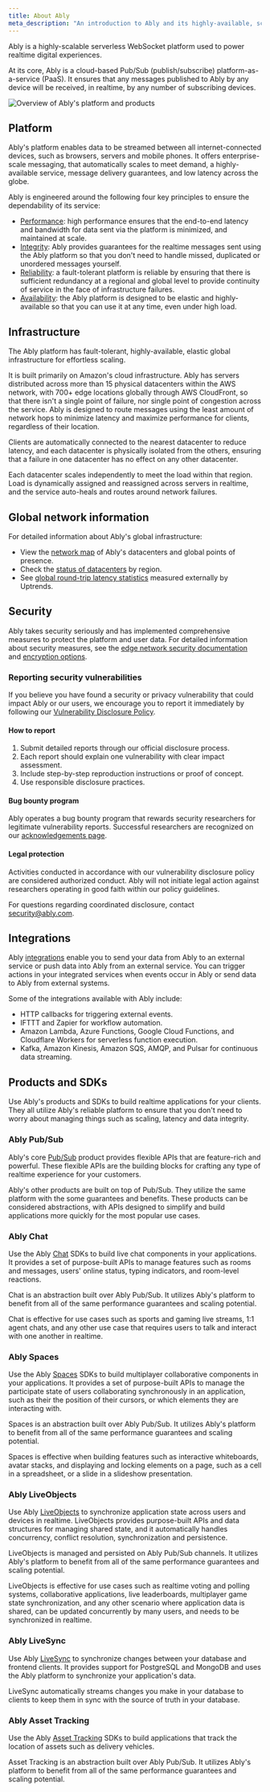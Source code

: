 ```yaml
---
title: About Ably
meta_description: "An introduction to Ably and its highly-available, scalable platform."
---
```


Ably is a highly-scalable serverless WebSocket platform used to power realtime digital experiences.

At its core, Ably is a cloud-based Pub/Sub (publish/subscribe) platform-as-a-service (PaaS). It ensures that any messages published to Ably by any device will be received, in realtime, by any number of subscribing devices.

![Overview of Ably's platform and products](../../../images/content/diagrams/ably-overview.png)

## Platform <a id="platform"/>

Ably's platform enables data to be streamed between all internet-connected devices, such as browsers, servers and mobile phones. It offers enterprise-scale messaging, that automatically scales to meet demand, a highly-available service, message delivery guarantees, and low latency across the globe.

Ably is engineered around the following four key principles to ensure the dependability of its service:

* [Performance](https://ably.com/four-pillars-of-dependability#performance): high performance ensures that the end-to-end latency and bandwidth for data sent via the platform is minimized, and maintained at scale.
* [Integrity](https://ably.com/four-pillars-of-dependability#integrity): Ably provides guarantees for the realtime messages sent using the Ably platform so that you don't need to handle missed, duplicated or unordered messages yourself.
* [Reliability](https://ably.com/four-pillars-of-dependability#reliability): a fault-tolerant platform is reliable by ensuring that there is sufficient redundancy at a regional and global level to provide continuity of service in the face of infrastructure failures.
* [Availability](https://ably.com/four-pillars-of-dependability#availability): the Ably platform is designed to be elastic and highly-available so that you can use it at any time, even under high load.

## Infrastructure <a id="infrastructure"/>

The Ably platform has fault-tolerant, highly-available, elastic global infrastructure for effortless scaling.

It is built primarily on Amazon's cloud infrastructure. Ably has servers distributed across more than 15 physical datacenters within the AWS network, with 700+ edge locations globally through AWS CloudFront, so that there isn't a single point of failure, nor single point of congestion across the service. Ably is designed to route messages using the least amount of network hops to minimize latency and maximize performance for clients, regardless of their location.

Clients are automatically connected to the nearest datacenter to reduce latency, and each datacenter is physically isolated from the others, ensuring that a failure in one datacenter has no effect on any other datacenter.

Each datacenter scales independently to meet the load within that region. Load is dynamically assigned and reassigned across servers in realtime, and the service auto-heals and routes around network failures.

## Global network information <a id="network-info"/>

For detailed information about Ably's global infrastructure:

* View the [network map](https://ably.com/network) of Ably's datacenters and global points of presence.
* Check the [status of datacenters](https://status.ably.io/) by region.
* See [global round-trip latency statistics](https://ably.com/network/latency) measured externally by Uptrends.

## Security <a id="security"/>

Ably takes security seriously and has implemented comprehensive measures to protect the platform and user data. For detailed information about security measures, see the [edge network security documentation](/docs/platform/architecture/edge-network#protection-against-denial-of-service-attacks) and [encryption options](/docs/channels/options/encryption).

### Reporting security vulnerabilities

If you believe you have found a security or privacy vulnerability that could impact Ably or our users, we encourage you to report it immediately by following our [Vulnerability Disclosure Policy](https://ably.com/disclosure).

#### How to report

1. Submit detailed reports through our official disclosure process.
2. Each report should explain one vulnerability with clear impact assessment.
3. Include step-by-step reproduction instructions or proof of concept.
4. Use responsible disclosure practices.

#### Bug bounty program

Ably operates a bug bounty program that rewards security researchers for legitimate vulnerability reports. Successful researchers are recognized on our [acknowledgements page](https://ably.com/acknowledgements).

#### Legal protection

Activities conducted in accordance with our vulnerability disclosure policy are considered authorized conduct. Ably will not initiate legal action against researchers operating in good faith within our policy guidelines.

For questions regarding coordinated disclosure, contact [security@ably.com](mailto:security@ably.com).

## Integrations <a id="integrations"/>

Ably [integrations](/docs/platform/integrations) enable you to send your data from Ably to an external service or push data into Ably from an external service. You can trigger actions in your integrated services when events occur in Ably or send data to Ably from external systems.

Some of the integrations available with Ably include:

* HTTP callbacks for triggering external events.
* IFTTT and Zapier for workflow automation.
* Amazon Lambda, Azure Functions, Google Cloud Functions, and Cloudflare Workers for serverless function execution.
* Kafka, Amazon Kinesis, Amazon SQS, AMQP, and Pulsar for continuous data streaming.

## Products and SDKs <a id="products"/>

Use Ably's products and SDKs to build realtime applications for your clients. They all utilize Ably's reliable platform to ensure that you don't need to worry about managing things such as scaling, latency and data integrity.

### Ably Pub/Sub <a id="pub-sub"/>

Ably's core [Pub/Sub](/docs/basics) product provides flexible APIs that are feature-rich and powerful. These flexible APIs are the building blocks for crafting any type of realtime experience for your customers.

Ably's other products are built on top of Pub/Sub. They utilize the same platform with the some guarantees and benefits. These products can be considered abstractions, with APIs designed to simplify and build applications more quickly for the most popular use cases.

### Ably Chat <a id="chat"/>

Use the Ably [Chat](/docs/chat) SDKs to build live chat components in your applications. It provides a set of purpose-built APIs to manage features such as rooms and messages, users' online status, typing indicators, and room-level reactions.

Chat is an abstraction built over Ably Pub/Sub. It utilizes Ably's platform to benefit from all of the same performance guarantees and scaling potential.

Chat is effective for use cases such as sports and gaming live streams, 1:1 agent chats, and any other use case that requires users to talk and interact with one another in realtime.

### Ably Spaces <a id="spaces"/>

Use the Ably [Spaces](/docs/spaces) SDKs to build multiplayer collaborative components in your applications. It provides a set of purpose-built APIs to manage the participate state of users collaborating synchronously in an application, such as their the position of their cursors, or which elements they are interacting with.

Spaces is an abstraction built over Ably Pub/Sub. It utilizes Ably's platform to benefit from all of the same performance guarantees and scaling potential.

Spaces is effective when building features such as interactive whiteboards, avatar stacks, and displaying and locking elements on a page, such as a cell in a spreadsheet, or a slide in a slideshow presentation.

### Ably LiveObjects <a id="liveobjects"/>

Use Ably [LiveObjects](/docs/liveobjects) to synchronize application state across users and devices in realtime. LiveObjects provides purpose-built APIs and data structures for managing shared state, and it automatically handles concurrency, conflict resolution, synchronization and persistence.

LiveObjects is managed and persisted on Ably Pub/Sub channels. It utilizes Ably's platform to benefit from all of the same performance guarantees and scaling potential.

LiveObjects is effective for use cases such as realtime voting and polling systems, collaborative applications, live leaderboards, multiplayer game state synchronization, and any other scenario where application data is shared, can be updated concurrently by many users, and needs to be synchronized in realtime.

### Ably LiveSync <a id="livesync"/>

Use Ably [LiveSync](/docs/livesync) to synchronize changes between your database and frontend clients. It provides support for PostgreSQL and MongoDB and uses the Ably platform to synchronize your application's data.

LiveSync automatically streams changes you make in your database to clients to keep them in sync with the source of truth in your database.

### Ably Asset Tracking <a id="asset-tracking"/>

Use the Ably [Asset Tracking](/docs/asset-tracking) SDKs to build applications that track the location of assets such as delivery vehicles.

Asset Tracking is an abstraction built over Ably Pub/Sub. It utilizes Ably's platform to benefit from all of the same performance guarantees and scaling potential.
